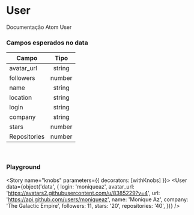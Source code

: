 
<Meta title="Organisms/User" component={User} />

# User

Documentação Atom User

<Preview>
  <Story name="default">
    <User
      data={{
        login: 'moniqueaz',
        id: 8385229,
        node_id: 'MDQ6VXNlcjgzODUyMjk=',
        avatar_url: 'https://avatars2.githubusercontent.com/u/8385229?v=4',
        gravatar_id: '',
        url: 'https://api.github.com/users/moniqueaz',
        html_url: 'https://github.com/moniqueaz',
        followers_url: 'https://api.github.com/users/moniqueaz/followers',
        following_url:
          'https://api.github.com/users/moniqueaz/following{/other_user}',
        gists_url: 'https://api.github.com/users/moniqueaz/gists{/gist_id}',
        starred_url:
          'https://api.github.com/users/moniqueaz/starred{/owner}{/repo}',
        subscriptions_url:
          'https://api.github.com/users/moniqueaz/subscriptions',
        organizations_url: 'https://api.github.com/users/moniqueaz/orgs',
        repos_url: 'https://api.github.com/users/moniqueaz/repos',
        events_url: 'https://api.github.com/users/moniqueaz/events{/privacy}',
        received_events_url:
          'https://api.github.com/users/moniqueaz/received_events',
        type: 'User',
        site_admin: false,
        name: 'Monique Az',
        company: 'The Galactic Empire',
        blog: '',
        location: 'Tatooine',
        email: null,
        hireable: null,
        bio: null,
        public_repos: 37,
        public_gists: 0,
        followers: 11,
        following: 3,
        created_at: '2014-08-07T13:23:37Z',
        updated_at: '2020-04-17T23:16:44Z',
        stars: '20',
        repositories: '40',
      }}
    />
  </Story>
</Preview>

### Campos esperados no data


| Campo         | Tipo      |
| ------------- |:---------:|
| avatar_url    | string    |
| followers     | number    |
| name          | string    |
| location      | string    |
| login         | string    |
| company       | string    |
| stars         | number    |
| Repositories  | number    |


<br/>

### Playground
<Story name="knobs" parameters={{ decorators: [withKnobs] }}>
  <User
    data={object('data', {
        login: 'moniqueaz',
        avatar_url: 'https://avatars2.githubusercontent.com/u/8385229?v=4',
        url: 'https://api.github.com/users/moniqueaz',
        name: 'Monique Az',
        company: 'The Galactic Empire',
        followers: 11,
        stars: '20',
        repositories: '40',
      })}
  />
</Story>
